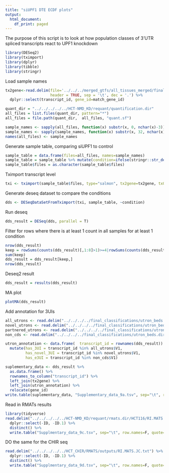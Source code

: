 ```yaml
---
title: "siUPF1 DTE ECDF plots"
output:
  html_document:
    df_print: paged
---
```


The purpose of this script is to look at how population classes of 3'UTR spliced transcripts react to UPF1 knockdown

```r
library(DESeq2)
library(tximport)
library(dplyr)
library(tibble)
library(stringr)
```

Load sample names

```r
tx2gene<-read.delim(file='../../../merged_gtfs/all_tissues_merged/final_geneset.dir/all_tissues_agg-agg-agg.filtered.tx2gene.tsv', 
                    header = TRUE, sep = '\t', dec = '.') %>%
  dplyr::select(transcript_id, gene_id=match_gene_id)

quant_dir = "../../../../../HCT-NMD_KD/requant/quantification.dir"
all_files = list.files(quant_dir, pattern="*")
all_files = file.path(quant_dir,  all_files, "quant.sf")

sample_names <- sapply(all_files, function(x) substr(x, 0, nchar(x)-3))
sample_names <- sapply(sample_names, function(x) substr(x, 32, nchar(x)))
names(all_files) <- sample_names
```

Generate sample table, comparing siUPF1 to control

```r
sample_table = data.frame(files=all_files, names=sample_names)
sample_table = sample_table %>% mutate(condition=ifelse(stringr::str_detect(names, "HCT116-R"), "siControl", "siUPF1"))
sample_table$files = as.character(sample_table$files)
```

Tximport transcript level

```r
txi <- tximport(sample_table$files, type="salmon", tx2gene=tx2gene, txOut=T)
```

Generate deseq dataset to compare the conditions

```r
dds <- DESeqDataSetFromTximport(txi, sample_table, ~condition)
```

Run deseq

```r
dds_result = DESeq(dds, parallel = T)
```

Filter for rows where there is at least 1 count in all samples for at least 1 condition

```r
nrow(dds_result)
keep = rowSums(counts(dds_result)[,1:8]>1)>=4|rowSums(counts(dds_result)[,9:16]>1)>=4
sum(keep)
dds_result = dds_result[keep,]
nrow(dds_result)
```

Deseq2 result

```r
dds_result = results(dds_result)
```

MA plot

```r
plotMA(dds_result)
```
Add annotation for 3UIs
```r
all_utrons <- read.delim("../../../../final_classifications/utron_beds.dir/TCGA-agg-agg.all_utrons.ids.gz", header=F)
novel_utrons <- read.delim("../../../../final_classifications/utron_beds.dir/TCGA-agg-agg.novel_utrons.ids.gz", header=F)
partnered_utrons <- read.delim("../../../../final_classifications/utron_beds.dir/TCGA-agg-agg.partnered_utrons.ids.gz", header=F)
non_cds <- read.delim("../../../../final_classifications/utron_beds.dir/TCGA-agg-agg.no_cds_utrons.ids.gz", header=F)

utron_annotation <- data.frame(  transcript_id = rownames(dds_result)) %>%
  mutate(has_3UI = transcript_id %in% all_utrons$V1,
         has_novel_3UI = transcript_id %in% novel_utrons$V1,
         has_e3UI = transcript_id %in% non_cds$V1)

suplementary_data <- dds_result %>%
  as.data.frame() %>%
  rownames_to_column("transcript_id") %>%
  left_join(tx2gene) %>%
  left_join(utron_annotation) %>%
  relocate(gene_id)
write.table(suplementary_data, "Supplementary_data_9a.tsv", sep="\t", row.names=F, quote=F)

```



Read in RMATs results

```r
library(tidyverse)
read.delim("../../../../../HCT-NMD_KD/requant/rmats.dir/HCT116/RI.MATS.JC.txt") %>%
  dplyr::select(-ID, -ID.1) %>%
  distinct() %>%
  write.table("Supplmentary_data_9c.tsv", sep="\t", row.names=F, quote=F)

```

DO the same for the CHIR seq

```r
read.delim("../../../../../HCT_CHIR/RMATS/outputs/RI.MATS.JC.txt") %>%
  dplyr::select(-ID, -ID.1) %>%
  distinct() %>%
  write.table("Supplmentary_data_9d.tsv", sep="\t", row.names=F, quote=F)

```